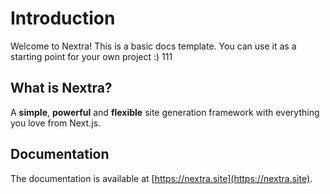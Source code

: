 # Introduction
 
Welcome to Nextra! This is a basic docs template. You can use it as a starting point for your own project :)
111
## What is Nextra?

A **simple**, **powerful** and **flexible** site generation framework with everything you love from Next.js.

## Documentation

The documentation is available at [https://nextra.site](https://nextra.site).
